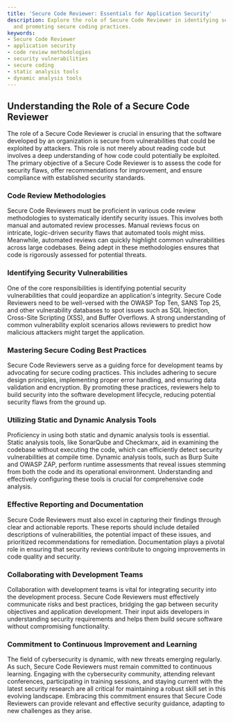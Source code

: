 ```yaml
---
title: 'Secure Code Reviewer: Essentials for Application Security'
description: Explore the role of Secure Code Reviewer in identifying security vulnerabilities
  and promoting secure coding practices.
keywords:
- Secure Code Reviewer
- application security
- code review methodologies
- security vulnerabilities
- secure coding
- static analysis tools
- dynamic analysis tools
---
```


## Understanding the Role of a Secure Code Reviewer

The role of a Secure Code Reviewer is crucial in ensuring that the software developed by an organization is secure from vulnerabilities that could be exploited by attackers. This role is not merely about reading code but involves a deep understanding of how code could potentially be exploited. The primary objective of a Secure Code Reviewer is to assess the code for security flaws, offer recommendations for improvement, and ensure compliance with established security standards.

### Code Review Methodologies

Secure Code Reviewers must be proficient in various code review methodologies to systematically identify security issues. This involves both manual and automated review processes. Manual reviews focus on intricate, logic-driven security flaws that automated tools might miss. Meanwhile, automated reviews can quickly highlight common vulnerabilities across large codebases. Being adept in these methodologies ensures that code is rigorously assessed for potential threats.

### Identifying Security Vulnerabilities

One of the core responsibilities is identifying potential security vulnerabilities that could jeopardize an application's integrity. Secure Code Reviewers need to be well-versed with the OWASP Top Ten, SANS Top 25, and other vulnerability databases to spot issues such as SQL Injection, Cross-Site Scripting (XSS), and Buffer Overflows. A strong understanding of common vulnerability exploit scenarios allows reviewers to predict how malicious attackers might target the application.

### Mastering Secure Coding Best Practices

Secure Code Reviewers serve as a guiding force for development teams by advocating for secure coding practices. This includes adhering to secure design principles, implementing proper error handling, and ensuring data validation and encryption. By promoting these practices, reviewers help to build security into the software development lifecycle, reducing potential security flaws from the ground up.

### Utilizing Static and Dynamic Analysis Tools

Proficiency in using both static and dynamic analysis tools is essential. Static analysis tools, like SonarQube and Checkmarx, aid in examining the codebase without executing the code, which can efficiently detect security vulnerabilities at compile time. Dynamic analysis tools, such as Burp Suite and OWASP ZAP, perform runtime assessments that reveal issues stemming from both the code and its operational environment. Understanding and effectively configuring these tools is crucial for comprehensive code analysis.

### Effective Reporting and Documentation

Secure Code Reviewers must also excel in capturing their findings through clear and actionable reports. These reports should include detailed descriptions of vulnerabilities, the potential impact of these issues, and prioritized recommendations for remediation. Documentation plays a pivotal role in ensuring that security reviews contribute to ongoing improvements in code quality and security.

### Collaborating with Development Teams

Collaboration with development teams is vital for integrating security into the development process. Secure Code Reviewers must effectively communicate risks and best practices, bridging the gap between security objectives and application development. Their input aids developers in understanding security requirements and helps them build secure software without compromising functionality.

### Commitment to Continuous Improvement and Learning

The field of cybersecurity is dynamic, with new threats emerging regularly. As such, Secure Code Reviewers must remain committed to continuous learning. Engaging with the cybersecurity community, attending relevant conferences, participating in training sessions, and staying current with the latest security research are all critical for maintaining a robust skill set in this evolving landscape. Embracing this commitment ensures that Secure Code Reviewers can provide relevant and effective security guidance, adapting to new challenges as they arise.